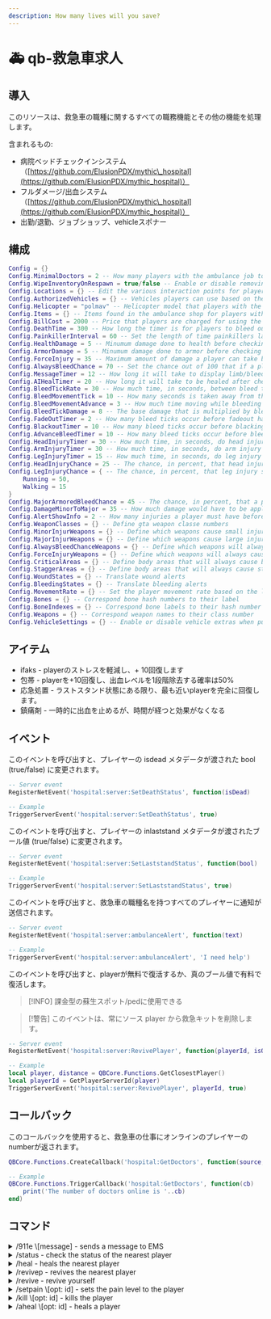 ```yaml
---
description: How many lives will you save?
---
```


# 🚑 qb-救急車求人

## 導入

このリソースは、救急車の職種に関するすべての職務機能とその他の機能を処理します。

含まれるもの:

* 病院ベッドチェックインシステム（[https://github.com/ElusionPDX/mythic\_hospital](https://github.com/ElusionPDX/mythic_hospital)）
* フルダメージ/出血システム（[https://github.com/ElusionPDX/mythic\_hospital](https://github.com/ElusionPDX/mythic_hospital)）
* 出勤/退勤、ジョブショップ、vehicleスポナー

## 構成

```lua
Config = {}
Config.MinimalDoctors = 2 -- How many players with the ambulance job to prevent the hospital check-in system from being used
Config.WipeInventoryOnRespawn = true/false -- Enable or disable removing all the players items when they respawn at the hospital
Config.Locations = {} -- Edit the various interaction points for players or create new ones
Config.AuthorizedVehicles = {} -- Vehicles players can use based on their ambulance job grade level
Config.Helicopter = "polmav" -- Helicopter model that players with the ambulance job can use
Config.Items = {} -- Items found in the ambulance shop for players with the ambulance job to purchase
Config.BillCost = 2000 -- Price that players are charged for using the hospital check-in system
Config.DeathTime = 300 -- How long the timer is for players to bleed out completely and respawn at the hospital
Config.PainkillerInterval = 60 -- Set the length of time painkillers last (per one)
Config.HealthDamage = 5 -- Minumum damage done to health before checking for injuries
Config.ArmorDamage = 5 -- Minumum damage done to armor before checking for injuries
Config.ForceInjury = 35 -- Maximum amount of damage a player can take before limb damage & effects are forced to occur
Config.AlwaysBleedChance = 70 -- Set the chance out of 100 that if a player is hit with a weapon, that also has a random chance, it will cause bleeding
Config.MessageTimer = 12 -- How long it will take to display limb/bleed message
Config.AIHealTimer = 20 -- How long it will take to be healed after checking in, in seconds
Config.BleedTickRate = 30 -- How much time, in seconds, between bleed ticks
Config.BleedMovementTick = 10 -- How many seconds is taken away from the bleed tick rate if the player is walking, jogging, or sprinting
Config.BleedMovementAdvance = 3 -- How much time moving while bleeding adds
Config.BleedTickDamage = 8 -- The base damage that is multiplied by bleed level everytime a bleed tick occurs
Config.FadeOutTimer = 2 -- How many bleed ticks occur before fadeout happens
Config.BlackoutTimer = 10 -- How many bleed ticks occur before blacking out
Config.AdvanceBleedTimer = 10 -- How many bleed ticks occur before bleed level increases
Config.HeadInjuryTimer = 30 -- How much time, in seconds, do head injury effects chance occur
Config.ArmInjuryTimer = 30 -- How much time, in seconds, do arm injury effects chance occur
Config.LegInjuryTimer = 15 -- How much time, in seconds, do leg injury effects chance occur
Config.HeadInjuryChance = 25 -- The chance, in percent, that head injury side-effects get applied
Config.LegInjuryChance = { -- The chance, in percent, that leg injury side-effects get applied
    Running = 50,
    Walking = 15
}
Config.MajorArmoredBleedChance = 45 -- The chance, in percent, that a player will get a bleed effect when taking heavy damage while wearing armor
Config.DamageMinorToMajor = 35 -- How much damage would have to be applied for a minor weapon to be considered a major damage event. Put this at 100 if you want to disable it
Config.AlertShowInfo = 2 -- How many injuries a player must have before being alerted about them
Config.WeaponClasses = {} -- Define gta weapon classe numbers
Config.MinorInjurWeapons = {} -- Define which weapons cause small injuries
Config.MajorInjurWeapons = {} -- Define which weapons cause large injuries
Config.AlwaysBleedChanceWeapons = {} -- Define which weapons will always cause bleedign
Config.ForceInjuryWeapons = {} -- Define which weapons will always cause injuries
Config.CriticalAreas = {} -- Define body areas that will always cause bleeding if wearing armor or not
Config.StaggerAreas = {} -- Define body areas that will always cause staggering if wearing armor or not
Config.WoundStates = {} -- Translate wound alerts
Config.BleedingStates = {} -- Translate bleeding alerts
Config.MovementRate = {} -- Set the player movement rate based on the level of damage they have
Config.Bones = {} -- Correspond bone hash numbers to their label
Config.BoneIndexes = {} -- Correspond bone labels to their hash number
Config.Weapons = {} -- Correspond weapon names to their class number
Config.VehicleSettings = {} -- Enable or disable vehicle extras when pulling them from the ambulance job vehicle spawner
```

## アイテム

* ifaks - playerのストレスを軽減し、+ 10回復します
* 包帯 - playerを+10回復し、出血レベルを1段階除去する確率は50%
* 応急処置 - ラストスタンド状態にある限り、最も近いplayerを完全に回復します。
* 鎮痛剤 - 一時的に出血を止めるが、時間が経つと効果がなくなる

## イベント

このイベントを呼び出すと、プレイヤーの isdead メタデータが渡された bool (true/false) に変更されます。

```lua
-- Server event
RegisterNetEvent('hospital:server:SetDeathStatus', function(isDead)

-- Example
TriggerServerEvent('hospital:server:SetDeathStatus', true)
```

このイベントを呼び出すと、プレイヤーの inlaststand メタデータが渡されたブール値 (true/false) に変更されます。

```lua
-- Server event
RegisterNetEvent('hospital:server:SetLaststandStatus', function(bool)

-- Example
TriggerServerEvent('hospital:server:SetLaststandStatus', true)
```

このイベントを呼び出すと、救急車の職種名を持つすべてのプレイヤーに通知が送信されます。

```lua
-- Server event
RegisterNetEvent('hospital:server:ambulanceAlert', function(text)

-- Example
TriggerServerEvent('hospital:server:ambulanceAlert', 'I need help')
```

このイベントを呼び出すと、playerが無料で復活するか、真のブール値で有料で復活します。

> \[!INFO]
> 課金型の蘇生スポット/pedに使用できる

> \[!警告]
> このイベントは、常にソース player から救急キットを削除します。

```lua
-- Server event
RegisterNetEvent('hospital:server:RevivePlayer', function(playerId, isOldMan)

-- Example
local player, distance = QBCore.Functions.GetClosestPlayer()
local playerId = GetPlayerServerId(player)
TriggerServerEvent('hospital:server:RevivePlayer', playerId, true)
```

## コールバック

このコールバックを使用すると、救急車の仕事にオンラインのプレイヤーのnumberが返されます。

```lua
QBCore.Functions.CreateCallback('hospital:GetDoctors', function(source, cb)

-- Example
QBCore.Functions.TriggerCallback('hospital:GetDoctors', function(cb)
    print('The number of doctors online is '..cb)
end)
```

## コマンド

<details>
  <summary>/911e \[message] - sends a message to EMS</summary>

  ジョブ「救急車」を持つ EMS プレイヤーにメッセージを送信します。

  **権限レベル:**&#x30E6;ーザー

  * **メッセージ**- (必須) 送信するメッセージ
</details>

<details>
  <summary>/status - check the status of the nearest player</summary>

  これにより、最も近いplayerが見つかり、その健康状態がチェックされます。

  **権限レベル:**&#x30E6;ーザー
</details>

<details>
  <summary>/heal - heals the nearest player</summary>

  これにより、最も近いplayerが見つかり、回復します

  **権限レベル:**&#x30E6;ーザー
</details>

<details>
  <summary>/revivep - revives the nearest player</summary>

  これにより、最も近いplayerが見つかり、復活します。

  **権限レベル:**&#x30E6;ーザー
</details>

<details>
  <summary>/revive - revive yourself</summary>

  完全な健康状態まで回復します

  **権限レベル:**&#x7BA1;理者
</details>

<details>
  <summary>/setpain \[opt: id] - sets the pain level to the player</summary>

  痛みのレベルをplayerに設定します。`id`ID が指定されていない場合は自分自身に送信されます。

  **権限レベル:**&#x7BA1;理者
</details>

<details>
  <summary>/kill \[opt: id] - kills the player</summary>

  指定されたplayerを強制終了します`id`または、ID が指定されていない場合は自殺します。

  **権限レベル:**&#x7BA1;理者

  * **id**- (オプション) player ID
</details>

<details>
  <summary>/aheal \[opt: id] - heals a player</summary>

  与えられたplayerを回復する`id`または、ID が指定されていない場合は自分自身を回復します。

  **権限レベル:**&#x7BA1;理者

  * **id**- (オプション) player ID
</details>
